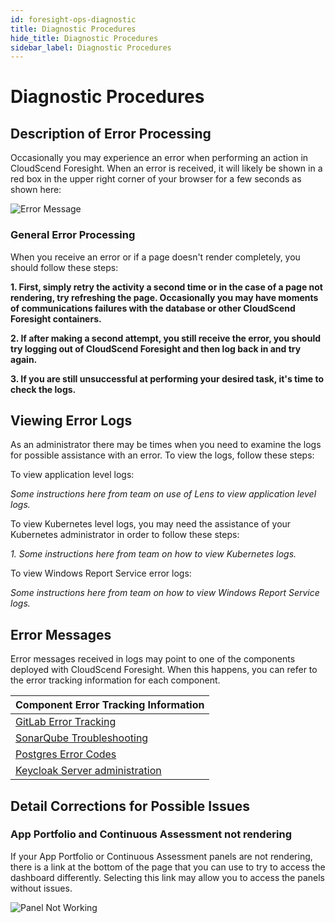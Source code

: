```yaml
---
id: foresight-ops-diagnostic
title: Diagnostic Procedures
hide_title: Diagnostic Procedures
sidebar_label: Diagnostic Procedures
---
```


# Diagnostic Procedures

## Description of Error Processing

Occasionally you may experience an error when performing an action in CloudScend Foresight. When an error is received, it will likely be shown in a red box in the upper right corner of your browser for a few seconds as shown here:

![Error Message](/img/ErrorExample.png)

### General Error Processing

When you receive an error or if a page doesn't render completely, you should follow these steps:

**1. First, simply retry the activity a second time or in the case of a page not rendering, try refreshing the page. Occasionally you may have moments of communications failures with the database or other CloudScend Foresight containers.**

**2. If after making a second attempt, you still receive the error, you should try logging out of CloudScend Foresight and then log back in and try again.**

**3. If you are still unsuccessful at performing your desired task, it's time to check the logs.**

## Viewing Error Logs

As an administrator there may be times when you need to examine the logs for possible assistance with an error. To view the logs, follow these steps:

To view application level logs:

_*Some instructions here from team on use of Lens to view application level logs.*_

To view Kubernetes level logs, you may need the assistance of your Kubernetes administrator in order to follow these steps:

_*1. Some instructions here from team on how to view Kubernetes logs.*_

To view Windows Report Service error logs:

_*Some instructions here from team on how to view Windows Report Service logs.*_

## Error Messages

Error messages received in logs may point to one of the components deployed with CloudScend Foresight. When this happens, you can refer to the error tracking information for each component.

| Component Error Tracking Information                                                  |
| ------------------------------------------------------------------------------------- |
| [GitLab Error Tracking](https://docs.gitlab.com/ee/operations/error_tracking.html)    |
| [SonarQube Troubleshooting](https://docs.sonarqube.org/latest/setup/troubleshooting/) |
| [Postgres Error Codes](https://www.postgresql.org/docs/10/errcodes-appendix.html)     |
| [Keycloak Server administration](https://www.keycloak.org/docs/8.0/server_admin/)     |

## Detail Corrections for Possible Issues

### App Portfolio and Continuous Assessment not rendering

If your App Portfolio or Continuous Assessment panels are not rendering, there is a link at the bottom of the page that you can use to try to access the dashboard differently. Selecting this link may allow you to access the panels without issues.

![Panel Not Working](/img/DashboardNotWorking.png)
